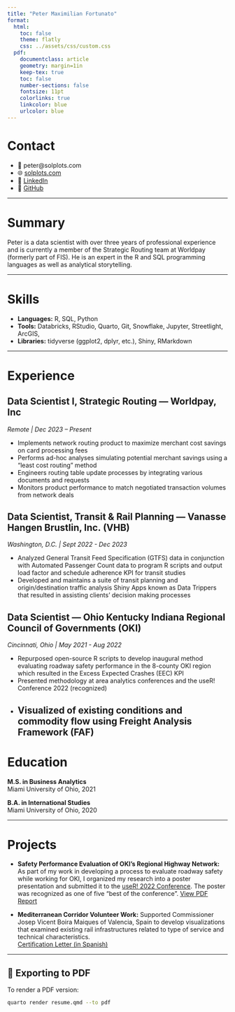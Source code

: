 ```yaml
---
title: "Peter Maximilian Fortunato"
format: 
  html:
    toc: false
    theme: flatly
    css: ../assets/css/custom.css
  pdf:
    documentclass: article
    geometry: margin=1in
    keep-tex: true
    toc: false
    number-sections: false
    fontsize: 11pt
    colorlinks: true
    linkcolor: blue
    urlcolor: blue
---
```


# Contact

- 📧 peter@solplots.com  
- 🌐 [solplots.com](https://gira-solo.github.io/solplots-website)  
- 💼 [LinkedIn](https://www.linkedin.com/in/peter-m-f/)  
- 🐙 [GitHub](https://github.com/gira-solo)

---

# Summary

Peter is a data scientist with over three years of professional experience and is currently a member of the Strategic Routing team at Worldpay (formerly part of FIS). He is an expert in the R and SQL programming languages as well as analytical storytelling.

---

# Skills

- **Languages:** R, SQL, Python
- **Tools:** Databricks, RStudio, Quarto, Git, Snowflake, Jupyter, Streetlight, ArcGIS,  
- **Libraries:** tidyverse (ggplot2, dplyr, etc.), Shiny, RMarkdown

---

# Experience

## Data Scientist I, Strategic Routing — Worldpay, Inc 
*Remote | Dec 2023 – Present*

- Implements network routing product to maximize merchant cost savings on card processing fees
- Performs ad-hoc analyses simulating potential merchant savings using a “least cost routing” method
- Engineers routing table update processes by integrating various documents and requests 
- Monitors product performance to match negotiated transaction volumes from network deals

## Data Scientist, Transit & Rail Planning — Vanasse Hangen Brustlin, Inc. (VHB)  
*Washington, D.C. | Sept 2022 - Dec 2023*

- Analyzed General Transit Feed Specification (GTFS) data in conjunction with Automated Passenger 
Count data to program R scripts and output load factor and schedule adherence KPI for transit studies 
- Developed and maintains a suite of transit planning and origin/destination traffic analysis Shiny Apps 
known as Data Trippers that resulted in assisting clients’ decision making processes          

## Data Scientist — Ohio Kentucky Indiana Regional Council of Governments (OKI)
*Cincinnati, Ohio | May 2021 - Aug 2022*

- Repurposed open-source R scripts to develop inaugural method evaluating roadway safety 
performance in the 8-county OKI region which resulted in the Excess Expected Crashes (EEC) KPI 
- Presented methodology at area analytics conferences and the useR! Conference 2022 (recognized) 
- Visualized of existing conditions and commodity flow using Freight Analysis Framework (FAF) 
---

# Education

**M.S. in Business Analytics**  
Miami University of Ohio, 2021

**B.A. in International Studies**  
Miami University of Ohio, 2020

---

# Projects

- **Safety Performance Evaluation of OKI's Regional Highway Network:** As part of my work in developing a process to evaluate roadway safety while working for OKI, I organized my research into a poster presentation and submitted it to the [useR! 2022 Conference](https://user2022.r-project.org/program/posters/). The poster was recognized as one of five "best of the conference".
  [View PDF Report](../assets/pdfs/Roadway Safety Poster V2.pdf)

- **Mediterranean Corridor Volunteer Work:** Supported Commissioner Josep Vicent Boira Maiques of Valencia, Spain to develop visualizations 
that examined existing rail infrastructures related to type of service and technical characteristics.  
  [Certification Letter (in Spanish)](../assets/pdfs/Carta Peter Fortunato v2. 1.pdf)

---


## 📄 Exporting to PDF

To render a PDF version:

```bash
quarto render resume.qmd --to pdf
```